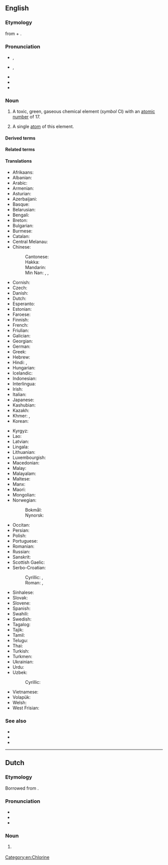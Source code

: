==English==
{{wikipedia}}
{{elements|en|Cl|sulfur|S|argon|Ar}}

===Etymology===
{{root|en|ine-pro|*ǵʰelh₃-}}
{{coin|en|Humphry Davy|nat=British|occ=chemist|in=1810}} from {{der|en|grc|χλωρός||pale green}} + {{af|en|-ine}}.

===Pronunciation===
* {{a|GA}} {{enPR|klôʹrēn}}, {{IPA|en|/ˈklɔɹin/}}
* {{a|RP}} {{enPR|klôʹrēn}}, {{IPA|en|/ˈklɔːɹiːn/}}
* {{audio|en|en-us-chlorine.ogg|Audio (US)}}
* {{rhymes|en|ɔːɹiːn|s=2}}
* {{hyph|en|chlo|rine}}

===Noun===
{{en-noun|-|s}}

# {{senseid|en|Q688}}A toxic, green, gaseous chemical element (''symbol'' Cl) with an [[atomic number]] of 17.
#: {{syn|en|E925|q1=when used as a [[food additive]]}}
#: {{hyper|en|halogen}}
# {{lb|en|countable}} A single [[atom]] of this element.

====Derived terms====
{{col4|en
|{{l|en|antichlor}}, {{l|en|antichlore}}
|{{l|en|antichlorine}}
|{{l|en|chlor-}}, {{l|en|chloro-}}
|{{l|en|chloral}}
|{{l|en|chlorane}}
|{{l|en|chloric}}
|{{l|en|chloride}}
|{{l|en|chlorinate}}
|{{l|en|chlorination}}
|{{l|en|chlorine-35}}
|{{l|en|chlorine-36}}
|{{l|en|chlorine-37}}
|{{l|en|chlorine dioxide}}
|{{l|en|chlorine fluoride}}
|{{l|en|chlorine monofluoride}}
|{{l|en|chlorine oxide}}
|{{l|en|chlorine pentafluoride}}
|{{l|en|chlorine trifluoride}}
|{{l|en|chlorine water}}
|{{l|en|chloriniferous}}
|{{l|en|chlorinise}}, {{l|en|chlorinize}}
|{{l|en|chlorinous}}
|{{l|en|chlorite}}
|{{l|en|chloroid}}
|{{l|en|chlorous}}
|{{l|en|chloruret}}
|{{l|en|dichlorine}}
|{{l|en|organochlorine}}
}}

====Related terms====
{{col2|en
|chlorate
|chlorurated
}}

====Translations====
{{trans-top|id=Q688|chemical element}}
* Afrikaans: {{t+|af|chloor}}
* Albanian: {{t+|sq|klor|m}}
* Arabic: {{t|ar|كُلُور|m}}
* Armenian: {{t+|hy|քլոր}}
* Asturian: {{t+|ast|cloru|m}}
* Azerbaijani: {{t|az|xlor}}
* Basque: {{t|eu|kloroa}}
* Belarusian: {{t|be|хлор|m}}
* Bengali: {{t|bn|ক্লোরিন}}
* Breton: {{t+|br|klor|m}}
* Bulgarian: {{t|bg|хлор|m}}
* Burmese: {{t|my|ကလိုရင်း}}
* Catalan: {{t+|ca|clor|m}}
* Central Melanau: {{t|mel|klorin}}
* Chinese:
*: Cantonese: {{t|yue|氯|tr=luk6}}
*: Hakka: {{t|hak|氯|tr=liu̍k}}
*: Mandarin: {{t+|cmn|氯|tr=lǜ}}
*: Min Nan: {{t|nan|鹽素}}, {{t|nan|盐素|tr=iâm-sò͘}}, {{t|nan|氯|tr=lio̍k, lo̍k}}
* Cornish: {{t|kw|cloryn|?}}
* Czech: {{t+|cs|chlór|m}}
* Danish: {{t+|da|klor|?}}
* Dutch: {{t+|nl|chloor|m}}
* Esperanto: {{t+|eo|kloro}}
* Estonian: {{t+|et|kloor}}
* Faroese: {{t|fo|klor|n}}
* Finnish: {{t+|fi|kloori}}
* French: {{t+|fr|chlore|m}}
* Friulian: {{t|fur|clôr|?}}
* Galician: {{t+|gl|cloro|m}}
* Georgian: {{t|ka|ქლორი}}
* German: {{t+|de|Chlor|n}}
* Greek: {{t+|el|χλώριο|n}}
* Hebrew: {{t+|he|כְלוֹר|m|tr=khlór}}
* Hindi: {{t|hi|नीरजी|?}}, {{t|hi|क्लोरीन|?}}
* Hungarian: {{t+|hu|klór}}
* Icelandic: {{t+|is|klór|m}}
* Indonesian: {{t+|id|klorin}}
* Interlingua: {{t|ia|chloro}}
* Irish: {{t+|ga|clóirín|m}}
* Italian: {{t+|it|cloro|m}}
* Japanese: {{t+|ja|塩素|tr=えんそ, enso}}
* Kashubian: {{t|csb|chlor}}
* Kazakh: {{t+|kk|хлор}}
* Khmer: {{t|km|ក្លរ}}, {{t|km|ក្លរីន}}
* Korean: {{t+|ko|염소(鹽素)}}
{{trans-mid}}
* Kyrgyz: {{t+|ky|хлор}}
* Lao: {{t|lo|ຄລໍຣິນ}}
* Latvian: {{t|lv|hlors|?}}
* Lingala: {{t|ln|koloki|c9a|c10a}}
* Lithuanian: {{t+|lt|chloras|?}}
* Luxembourgish: {{t|lb|Chlor|?}}
* Macedonian: {{t|mk|хлор|m}}
* Malay: {{t+|ms|klorin}}
* Malayalam: {{t|ml|ക്ലോറിൻ}}
* Maltese: {{t|mt|kloru|?}}
* Manx: {{t|gv|cloreen|m}}
* Maori: {{t|mi|haumāota}}
* Mongolian: {{t+|mn|хлор}}
* Norwegian:
*: Bokmål: {{t+|nb|klor|n}}
*: Nynorsk: {{t+|nn|klor|n}}
* Occitan: {{t+|oc|clòr|m}}
* Persian: {{t+|fa|کلر|tr=kolor}}
* Polish: {{t+|pl|chlor|m}}
* Portuguese: {{t+|pt|cloro|m}}
* Romanian: {{t+|ro|clor|n}}
* Russian: {{t+|ru|хлор|m}}
* Sanskrit: {{t|sa|नीरजी|?}}
* Scottish Gaelic: {{t|gd|clòirin|m}}
* Serbo-Croatian:
*: Cyrillic: {{t|sh|хло̑р|m}}, {{t|sh|кло̑р|?}}
*: Roman: {{t|sh|hlȏr|m}}, {{t+|sh|klȏr|?}}
* Sinhalese: {{t|si|ක්ලෝරීන්}}
* Slovak: {{t+|sk|chlór|?}}
* Slovene: {{t+|sl|klor|?}}
* Spanish: {{t+|es|cloro|m}}
* Swahili: {{t|sw|klorini}}
* Swedish: {{t+|sv|klor|n}}
* Tagalog: {{t|tl|kloro}}
* Tajik: {{t|tg|хлор}}
* Tamil: {{t+|ta|குளோரின்}}
* Telugu: {{t|te|హరినము}}
* Thai: {{t|th|คลอรีน}}
* Turkish: {{t+|tr|klor}}
* Turkmen: {{t|tk|hlor}}
* Ukrainian: {{t|uk|хлор|m}}
* Urdu: {{t|ur|کلورین|tr=klorīn}}
* Uzbek: {{t+|uz|xlor}}
*: Cyrillic: {{t+|uz|хлор}}
* Vietnamese: {{t|vi|clo}}
* Volapük: {{t+|vo|klorin}}
* Welsh: {{t+|cy|clorin|m}}
* West Frisian: {{t|fy|gloor|?}}
{{trans-bottom}}
[[Category:en:Chlorine]]

===See also===
* {{l|en|carnallite}}
* {{l|en|halite}}
* {{l|en|sylvite}}

{{C|en|Halogens}}

----

==Dutch==

===Etymology===
Borrowed from {{bor|nl|en|chlorine}}.

===Pronunciation===
* {{IPA|nl|/ˌxloːˈri.nə/}}
* {{hyphenation|nl|chlo|ri|ne}}
* {{rhymes|nl|inə}}

===Noun===
{{nl-noun|f|-|-}}

# {{lb|nl|obsolete}} {{l|en|chlorine}}
#: {{syn|nl|chloor|zoutstof}}